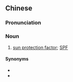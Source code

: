 {{also|防晒系数}}
==Chinese==
{{zh-forms|s=防晒系数|type=22}}

===Pronunciation===
{{zh-pron
|m=fángshài xìshù
|cat=n
}}

===Noun===
{{zh-noun}}

# [[sun protection factor]]; [[SPF]]

====Synonyms====
* {{zh-l|防日光係數}}
* {{zh-l|防曬指數}}